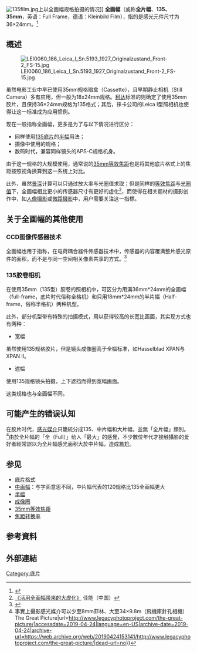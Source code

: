 [[File:135film.jpg|thumb]]上以全画幅规格拍摄的情况]]
'''全画幅'''（或称'''全片幅'''、'''135、35mm'''，英语：Full Frame，德语：Kleinbild Film），指的是感光元件尺寸为36×24mm。<ref>{{Cite journal|last=Ronalds|first=B.F.|date=2016|title=The Beginnings of Continuous Scientific Recording using Photography: Sir Francis Ronalds' Contribution|url=http://www.eshph.org/blog/2016/04/19/1642/|journal=European Society for the History of Photography|access-date=2 June 2016|archive-date=2019-06-10|archive-url=https://web.archive.org/web/20190610154748/http://www.eshph.org/blog/2016/04/19/1642/}}</ref>

==概述==

[[File:LEI0060_186_Leica_I_Sn.5193_1927_Originalzustand_Front-2_FS-15.jpg|thumb]]

虽然电影工业中早已使用35mm规格暗盒（Cassette），且早期静止相机（Still Camera）多有应用，但一般为18x24mm规格。[[柯达|柯达]]标准的{{link-en|KS-1870|Film_perforations#KS}}则确定了使用35mm胶片，且保持36×24mm规格为135格式；其后，徕卡公司的Leica I型照相机也使得让这一标准成为应用惯例。

现在一般指称全画幅，更多是为了与以下情况进行区分：
*同样使用[[135底片|135底片]]的[[半幅|半幅]]用法；
*摄像中使用的{{link-en|Super 35|Super 35}}规格；
*数码时代，兼容同样镜头的APS-C规格机身。

由于这一规格的大规模使用，通常说的[[35mm等效焦距|35mm等效焦距]]也是将其他底片格式上的焦距按照视角换算到这一系统上对比。

此外，虽然[[景深|景深]]计算可以只通过放大率与光圈值求取；但是同样的[[等效焦距|等效焦距]]与[[光圈值|光圈值]]下，全画幅相比更小的传感器尺寸有更好的虚化<ref>[http://www.canon.com.cn/specialsite/eos6d/fullsize03.html 《活用全画幅带来的大虚化》] {{Wayback|url=http://www.canon.com.cn/specialsite/eos6d/fullsize03.html |date=20151205004237 }}佳能（中国）</ref>，而使得在相关题材的摄影创作中，如[[人像摄影|人像摄影]]或[[微距摄影|微距摄影]]中，用户需要关注这一指標。

==关于全画幅的其他使用==
===CCD图像传感器技术===

全画幅也用于指称，在电荷耦合器件传感器技术中，传感器的内容覆满整片感光原件的面积，而不是与同一空间相关像素共享的方式。<ref>{{cite web |url=http://www.mir.com.my/rb/photography/companies/nikon/htmls/models/digitalSLRs/E2NE2Ns/index.htm |title=Technical information on Nikon E2N/E2Ns and Fujifilm Fujix DS-505A/DS-515A at MIR - Photography in Malaysia |publisher=Mir.com.my |access-date=2010-12-30 |archive-date=2021-09-08 |archive-url=https://web.archive.org/web/20210908185925/http://www.mir.com.my/rb/photography/companies/nikon/htmls/models/digitalSLRs/E2NE2Ns/index.htm }}</ref>

===135胶卷相机===
在使用35mm（135型）胶卷的照相机中，可区分为用满36mm*24mm的全画幅（full-frame，底片时代俗称全格机）和只用18mm*24mm的半片幅（Half-frame，俗称半格机）两种机型。

此外，部分机型带有特殊的拍摄模式，用以获得较高的长宽比画面，其实现方式也有两种：
*宽幅
虽然使用135规格胶片，但是镜头成像圈高于全幅标准，如Hasselblad XPAN与XPAN II。
*遮幅
使用135规格镜头拍摄，上下遮挡而得到宽幅画面。

这类规格也与全画幅不同。

==可能产生的错误认知==
在胶片时代，[[感光媒介|感光媒介]]只籠統分成135、中片幅和大片幅，並無「全片幅」類別。<ref>事實上攝影感光媒介可以少至8mm菲林、大至34×9.8m（飛機庫針孔相機）{{Cite web|title=The Legacy Project {{!}} The Great Picture|url=http://www.legacyphotoproject.com/the-great-picture/|accessdate=2019-04-24|language=en-US|archive-date=2019-04-24|archive-url=https://web.archive.org/web/20190424153141/http://www.legacyphotoproject.com/the-great-picture/|dead-url=no}}</ref>由於全片幅的「全（Full）」给人「最大」的感覺，不少數位年代才接触攝影的爱好者經常誤以为全片幅感光面积大於中片幅，造成尷尬。

==参见==

*[[底片格式|底片格式]]
*[[中画幅|中画幅]]：与字面意思不同，中片幅代表的120规格比135全画幅更大
*[[半幅|半幅]]
*[[成像圈|成像圈]]
*[[35mm等效焦距|35mm等效焦距]]
*[[焦距转换率|焦距转换率]]

==参考資料==
{{reflist|2}}

== 外部連結 ==
[[Category:底片|Category:底片]]